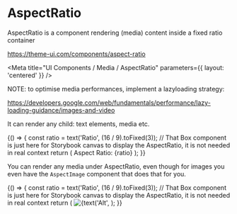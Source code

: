 
# AspectRatio

AspectRatio is a component rendering (media) content inside a fixed ratio container

https://theme-ui.com/components/aspect-ratio

<Meta title="UI Components / Media / AspectRatio" parameters={{ layout: 'centered' }} />

NOTE: to optimise media performances, implement a lazyloading strategy:

https://developers.google.com/web/fundamentals/performance/lazy-loading-guidance/images-and-video

It can render any child: text elements, media etc.

<Preview>
  <Story name="Default">
    {() => {
      const ratio = text('Ratio', (16 / 9).toFixed(3));
      // That Box component is just here for Storybook canvas to display the AspectRatio, it is not needed in real context
      return (
        <Box
          sx={{
            width: number('Width', 720),
            maxWidth: '100%',
          }}
        >
          <AspectRatio
            ratio={ratio}
            sx={{
              display: 'flex',
              alignItems: 'center',
              justifyContent: 'center',
              bg: 'primary',
              color: 'background',
              p: 4,
            }}
          >
            <Heading as="h2">Aspect Ratio:&nbsp;{ratio}</Heading>
          </AspectRatio>
        </Box>
      );
    }}
  </Story>
</Preview>

You can render any media under AspectRatio, even though for images you even have the `AspectImage` component that does that for you.

<Preview>
  <Story name="Image">
    {() => {
      const ratio = text('Ratio', (16 / 9).toFixed(3));
      // That Box component is just here for Storybook canvas to display the AspectRatio, it is not needed in real context
      return (
        <Box
          sx={{
            width: number('Width', 720),
            maxWidth: '100%',
          }}
        >
          <AspectRatio
            ratio={ratio}
            sx={{
              display: 'flex',
              alignItems: 'center',
              justifyContent: 'center',
            }}
          >
            <Image
              src={text('Src', `https://picsum.photos/${1080 * parseInt(ratio) - 360}/1080`)}
              alt={text('Alt', 'Placeholder')}
              sx={{
                objectFit: select('CSS object-fit', ['fill', 'cover', 'contain', 'scale-down', 'none'], 'cover'),
              }}
            />
          </AspectRatio>
        </Box>
      );
    }}
  </Story>
</Preview>
